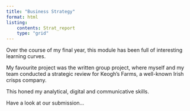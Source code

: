 ```yaml
---
title: "Business Strategy"
format: html
listing: 
    contents: Strat_report
    type: "grid"
---
```


Over the course of my final year, this module has been full of interesting learning curves.

My favourite project was the written group project, where myself and my team conducted a strategic review for Keogh's Farms, a well-known Irish crisps company.

This honed my analytical, digital and communicative skills.

Have a look at our submission...